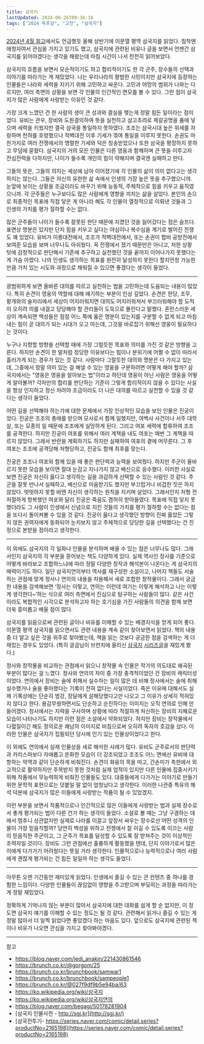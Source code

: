 ```yaml
---
title: 삼국지
lastUpdated: 2024-06-26T09:36:16
tags: ["2024 독후감", "고전", "삼국지"]
---
```



<Bookmark
    image="https://shopping-phinf.pstatic.net/main_3248546/32485467623.20230509164646.jpg"
    url="https://search.shopping.naver.com/book/catalog/32485467623"
    description="고전의 생명력은 그 내용이나 문장에만 머물지 않는다. 변화무쌍한 세상에서 우리에게 지혜가 되고 가늠자가 되어주기에 시대를 넘어서면서도 그 가치가 빛난다. 난세를 살아낸 숱한 영웅들의 삶 속에서 인간에 대한 깊은 이해와 시대의식을 전해주는 『이문열 삼국지』는 오래도록 두고 읽어야 할 명문임에 틀림없다."
/>

[2024년 4월 회고](/thoughts/회고/2024-03-04/)에서도 언급했듯 올해 상반기에 이문열 평역 삼국지를 읽었다. 침착맨 애청자여서 관심을 가지고 있기도 했고, 삼국지에 관련된 비유나 글을 보면서 언젠간 삼국지를 읽어야겠다는 생각을 해왔는데 마침 시간이 나서 천천히 읽어보았다.

삼국지의 흐름을 보면서 모순적이기도 하고 합리적이기도 한 각 군주, 장수들의 선택과 이야기를 따라가는 게 재밌었다. 나는 우리나라의 평범한 시민이지만 삼국지에 등장하는 인물들은 나라와 세력을 지키기 위해 고민하고 싸운다. 고민과 야망의 범위가 나와는 다르지만, 여러 측면의 상황을 보면 각 인물의 인간적인 면모를 볼 수 있다. 그런 점이 삼국지가 많은 사람에게 사랑받는 이유인 것 같다.

가장 크게 느꼈던 건 한 사람의 생이 큰 성과와 결실을 맺는게 정말 힘든 일이라는 점이었다. 유비는 관우, 장비와 도원결의하여 뜻을 실천하고 삼고초려로 제갈공명을 품에 넣으며 세력을 키웠지만 결국 삼국을 통일하지 못하였다. 조조는 삼국시대 높은 위세를 자랑하며 천하를 호령했으나  적벽대전 이후 기세가 꺾여 통일을 이루지 못한다. 손권도 마찬가지로 여러 전쟁에서의 맹렬한 기세와 덕은 칭송받았으나 또한 삼국을 평정하지 못하고 무덤에 묻혔다. 삼국지의 거의 모든 인물은 다른 영웅과 함께하며 큰 뜻을 이루고자 전심전력을 다하지만, 나이가 들수록 개인의 힘이 약해지며 결국엔 실패하고 만다. 

그들의 뜻은, 그들의 의지는 세상에 남아 이어졌기에 각 인물의 삶이 의미 없다고는 생각하지는 않는다. 그들은 자신의 유한한 삶 속에서 인생의 가장 높은 뜻을 추구했으니까. 눈앞에 보이는 상황을 조금이라도 바꾸기 위해 능동적, 주체적으로 힘을 키우고 움직였으니까. 각 군주들은 누구보다도 많은 사람에게 영향을 끼치는 삶을 살았다. 본인의 손으로 최종적인 목표에 직접 닿은 게 아니라 해도 각 인물이 열정적으로 이뤄낸 것들과 그 인생의 가치를 평가 절하할 수는 없다. 

많은 군주들이 나이가 들수록 잘못된 판단 때문에 지켰던 것을 잃어갔다는 점은 슬프다. 표면상 명분은 있지만 단지 힘을 키우고 싶다는 야심이나 복수심을 계기로 벌어진 전쟁도 꽤 있었다. 유비가 이릉대전에서, 조조가 적벽대전에서, 또는 손권이 합비 공방전에서 보여준 모습을 보며 너무나도 아쉬웠다. 꼭 전쟁에서 졌기 때문만은 아니고, 처한 상황 탓에 감정적으로 판단해서 기존에 추구하고 실천했던 것을 끝까지 이어나가지 못했다는 게 가슴 아팠다. 나의 인생도 생각하는 목표를 완전히 달성하지 못한다 할지언정 가능한 만큼 가치 있는 시도와 과정으로 채워질 수 있으면 좋겠다는 생각이 들었다.

---

광범위하게 보면 올바른 대의를 따르고 실천하는 법을 고민하는데 도움되는 내용이 많았다. 특히 손견이 영웅의 역할에 대해 얘기하는 부분이 인상 깊었다. 손견은 한당, 조무, 황개와의 술자리에서 세상이 어지러워지면 대의도 어지러워져서 부끄러워해야 할 도적이 오히려 의를 내걸고 당당해야 할 관리들이 도둑으로 몰린다고 말했다. 혼란스러운 세상이 계속되면 백성들은 점점 어느 쪽에 옳은 명분이 있는지를 구분할 수 없게 되고 마침내는 힘이 곧 대의가 되는 시대가 오고 마는데, 그것을 바로잡기 위해선 영웅이 필요하다는 것이다.

누구나 지향할 방향을 선택할 때에 가장 그럴듯한 목표와 의미를 가진 것 같은 방향을 고른다. 하지만 손견이 한 말처럼 정당한 이유보다는 힘이나 분위기에 어쩔 수 없이 따라서 흘러가게 되는 경우가 있는 것 같다. 사람마다 그럴듯한 대의와 명분은 다 가지고 있는데, 그중에서 정말 의미 있는 걸 해낼 수 있는 영웅을 구분하려면 어떻게 해야 할까? 삼국지에서는 "영웅은 영웅을 알아보는 법"이라고 하던데 영웅이 아닌 사람은 영웅을 어떻게 알아볼까? 각자만의 합리를 판단하는 기준이 그렇게 합리적이지 않을 수 있다는 사실을 항상 인지하고 정신 차려야 조금이라도 더 나은 대의를 따르고 실천할 수 있을 것 같다는 생각이 들었다.

어떤 길을 선택해야 하는가에 대한 문제에서 가장 인상적인 모습을 보인 인물은 진궁이었다. 진궁은 조조의 총애를 받으며 모사로서 함께 일했지만, 여백사 사건이나 서주 대학살, 또는 모종의 일 때문에 조조에게 실망하게 된다. 그리고 여포 세력에 합류하여 조조를 공격한다. 하지만 진궁이 여포를 위해서 여러 계책을 내도 여포는 매번 그 계책을 따르지 않았다. 그래서 반란을 계획하기도 하지만 실패하여 여포의 곁에 머무른다. 그 후 여포는 조조에 공격당해 처형당하고, 진궁도 함께 최후를 맞는다. 

진궁은 조조나 여포와 함께 있을 때 좋은 판단력과 능력을 보여줬다. 하지만 주군이 올바르지 못한 모습을 보이면 절대 눈감고 지나가지 않고 배신으로 응수했다. 이러한 사실로 보면 진궁은 자신이 옳다고 생각하는 길을 과감하게 선택할 수 있는 사람인 것 같다. 주군을 잘못 만나서 실패하고, 배신으로 미움받기도 했지만 부끄럽거나 비겁한 짓은 하지 않았다. 떳떳하지 못할 바엔 자신이 생각하는 원칙을 지키며 살았다. 그래서인지 처형 전 처절하게 항복했던 여포와 달리 진궁은 죽음도 겸허히 받아들였다. 목표에 직접 닿지 못했더라도 그 사람이 인생에서 신념으로 지킨 것들의 가치를 평가 절하할 수는 없다는 점을 또다시 돌이켜볼 수 있을 것 같다. 진궁이 옳다고 생각했던 방향이 진짜 옳았든 그렇지 않든 권력자에게 동화되어 눈치보지 않고 주체적으로 당당한 길을 선택했다는 건 진정으로 본받을 점이라고 생각한다.

---

이 외에도 삼국지의 각 일화나 인물을 분석하며 배울 수 있는 점은 너무나도 많다. 그래서인지 삼국지의 각 부분을 뜯어보는 책도 다양하게 있다. 실제 역사인 정사를 기준으로 어떻게 바라보고 조합하느냐에 따라 정말 다양한 창작과 해석본이 나온다는 게 삼국지의 매력이기도 하다. 일단 삼국지연의부터 역사를 재구성한 소설이고, 나머지 책들도 서술하는 관점에 맞게 정사나 연의의 내용을 차용해서 새로 조합한 창작물이다. 그래서 궁금한 내용을 검색해보면 ‘정사는 이렇고, 연의는 이런데 여기는 이렇게 해석하고 나는 이렇게 생각한다~‘하는 식으로 여러 측면에서 진심으로 탐구하는 사람들이 많다. 같은 사건이라도 복합적인 시각으로 분석하고자 하는 호기심을 가진 사람들의 의견을 함께 보면 더욱 흥미롭고 배울 점이 많다. 

삼국지를 읽음으로써 관련된 글이나 비유를 이해할 수 있는 배경지식을 얻게 되어 좋다. 이문열 평역 삼국지를 읽으면서도 관련 내용을 계속 같이 찾아보면서 읽었다. 책의 내용 중 더 알고 싶은 것을 위주로 찾아봤는데, 책을 읽는 것보다 궁금한 점을 검색하는 게 더 재밌는 경우도 있었다. (특히 글곰님이 브런치에 올리신 [삼국지](https://brunch.co.kr/brunchbook/sampeople1) [시리즈](https://brunch.co.kr/brunchbook/sampeople2)[글](https://brunch.co.kr/brunchbook/samwar1)을 재밌게 봤다.) 

정사와 창작물을 비교하는 관점에서 읽으니 창작물 속 인물은 작가의 의도대로 왜곡된 부분이 많다는 걸 느꼈다. 정사와 연의의 차이 중 가장 충격적이었던 건 장비의 캐릭터성이었다. 연의에서 장비는 술에 취해서 실수하는 일이 많은 데 비해 정사에서는 술에 취해 실수했거나 술을 좋아했다는 기록이 전혀 없다는 사실이었다. 죽은 이유에 대해서도 실제 기록상에는 단순히 범강, 장달에게 살해당했다고만 나오고 그 이유가 상세히 적혀있지 않다고 한다. 용감무쌍하면서도 단순하고 순진하다는 이미지는 오직 연의로 인해 만들어졌다. 정사에서는 지략을 구사하며 상황에 따라 적절하게 처신하는 장비의 지혜로운 모습이 나타나기도 하지만 이런 점은 소설에서 약화되었다. 하지만 장비는 창작물에서 다혈질이긴 해도 정의로운 쾌남의 이미지로 비침으로써 오히려 독자의 호감을 샀다. 이러한 인물은 삼국지가 집필되던 당시에 인기 있는 인물상이었다고 한다. 

이 외에도 연의에서 실제 인물상을 새로 해석한 사례가 많다. 유비도 군주로서의 판단력과 카리스마보다 자애롭고 온화한 모습이 더 강조되었고 조조도 어느 면에선 유비에 대항하는 악역과 같이 단순하게 비춰진다. 손견이 화웅의 목을 따고, 간손미가 촉한에서 외교적으로 활약하지만 주목받지 못한 것처럼 실제 업적이 있지만 다른 인물에 집중시키기 위해 작품에서 무능력하게 비춰진 인물들도 있다. 대중들에게 다가가는 이야기로 만들기 위한 문학적 표현으로는 덧붙일 말 없이 엄청났다고 생각한다. 이러한 나관중 특유의 해석 덕분에 삼국지가 많은 이들에게 사랑받는 작품이 될 수 있었겠지.

이런 부분을 보면서 작품적으로나 인간적으로 많은 이들에게 사랑받는 법과 실제 장수로서 좋게 평가되는 법이 다른 건가 하는 생각이 들었다. 소설로 볼 때는 그냥 구경하는 데에서 멈추니 상관없지만 실제로 나라를 이끌고 앞장서 싸우는 장수로선 어떤 성격의 인물이 가장 믿음직할까? 당연히 백성을 위하고 전쟁에서 잘 이길 수 있도록 이끄는 사람이 믿음직한 주군이고, 그 군주가 목표를 달성할 수 있도록 잘 받쳐주는 것이 이상적인 조력자일 것이다. 장비도 그런 관점에선 훌륭하게 활동했을 텐데, 단지 이야기로서 많은 이에게 다가가기 어려웠다는 뜻일 거라 생각한다. 인물적으로나 능력적으로나 여러 사람에게 괜찮게 평가되는 건 힘든 일일까 하는 생각도 들었다.

---

아무튼 오랜 기간동안 재미있게 읽었다. 인생에서 즐길 수 있는 큰 컨텐츠 중 하나를 경험한 느낌이다. 다양한 인물들이 끊임없이 영향을 주고받으며 부딪히는 과정을 따라가는 게 정말 재밌었다. 

정확하게 기억나지 않는 부분이 많아서 삼국지에 대한 대화를 쉽게 할 순 없지만, 이 정도면 삼국지 얘기를 이해할 수 있는 정도는 될 것 같다. 관련해서 읽거나 즐길 수 있는 게 정말 많아서 더 일찍 읽었다면 좋았겠다 하는 마음도 있다. 앞으로도 삼국지에 관련된 책이나 비유가 나오면 관심을 가지고 찾아봐야겠다.

---
참고
- https://blog.naver.com/jedi_anakin/221430861546
- https://brunch.co.kr/@gorgom/25
- https://brunch.co.kr/brunchbook/samwar1
- https://brunch.co.kr/brunchbook/sampeople1
- https://brunch.co.kr/@027f9df9b5e94ba/63
- https://ko.wikipedia.org/wiki/삼국지
- https://ko.wikipedia.org/wiki/삼국지연의
- https://blog.naver.com/begagi/50178281904
- [삼국지 인물사전 - http://sgj.kr](http://sgj.kr/)
- [삼국전투기- https://series.naver.com/comic/detail.series?productNo=2165198](https://series.naver.com/comic/detail.series?productNo=2165198)
